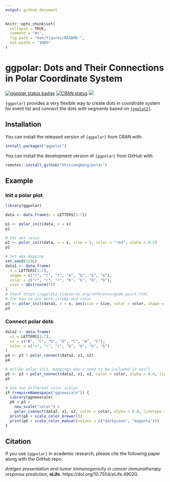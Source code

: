 ```yaml
---
output: github_document
---
```


<!-- README.md is generated from README.Rmd. Please edit that file -->

```r
knitr::opts_chunk$set(
  collapse = TRUE,
  comment = "#>",
  fig.path = "man/figures/README-",
  out.width = "100%"
)
```

# ggpolar: Dots and Their Connections in Polar Coordinate System

[![ggpolar status badge](https://shixiangwang.r-universe.dev/badges/ggpolar)](https://shixiangwang.r-universe.dev)
[![CRAN
status](https://www.r-pkg.org/badges/version/ggpolar)](https://CRAN.R-project.org/package=ggpolar)
[![](https://cranlogs.r-pkg.org/badges/grand-total/ggpolar?color=blue)](https://cran.r-project.org/package=ggpolar)

`{ggpolar}` provides a very flexible way to create dots in coordinate system
for event list and connect the dots with segments based on [`{ggplot2}`](https://ggplot2.tidyverse.org/).

## Installation

You can install the released version of `{ggpolar}` from CRAN with:

``` r
install.packages("ggpolar")
```

You can install the development version of `{ggpolar}` from GitHub with:

``` r
remotes::install_github("ShixiangWang/polar")
```

## Example

### Init a polar plot

```r
library(ggpolar)

data <- data.frame(x = LETTERS[1:7])

p1 <- polar_init(data, x = x)
p1

# Set aes value
p2 <- polar_init(data, x = x, size = 3, color = "red", alpha = 0.5)
p2

# Set aes mapping
set.seed(123L)
data1 <- data.frame(
  x = LETTERS[1:7],
  shape = c("r", "r", "r", "b", "b", "b", "b"),
  color = c("r", "r", "r", "b", "b", "b", "b"),
  size = abs(rnorm(7))
)
# Check https://ggplot2.tidyverse.org/reference/geom_point.html
# for how to use both stroke and color
p3 <- polar_init(data1, x = x, aes(size = size, color = color, shape = shape), alpha = 0.5)
p3
```

### Connect polar dots

```r
data2 <- data.frame(
  x1 = LETTERS[1:7],
  x2 = c("B", "C", "D", "E", "C", "A", "C"),
  color = c("r", "r", "r", "b", "b", "b", "b")
)
p4 <- p3 + polar_connect(data2, x1, x2)
p4

# Unlike polar_init, mappings don't need to be included in aes()
p5 <- p3 + polar_connect(data2, x1, x2, color = color, alpha = 0.8, linetype = 2)
p5

# Use two different color scales
if (requireNamespace("ggnewscale")) {
  library(ggnewscale)
  p6 = p3 +
    new_scale("color") +
    polar_connect(data2, x1, x2, color = color, alpha = 0.8, linetype = 2)
  print(p6 + scale_color_brewer())
  print(p6 + scale_color_manual(values = c("darkgreen", "magenta")))
}
```

## Citation

If you use `{ggpolar}` in academic research, please cite the following paper along
with the GitHub repo.

*Antigen presentation and tumor immunogenicity in cancer immunotherapy response prediction*, __eLife__. https://doi.org/10.7554/eLife.49020.

